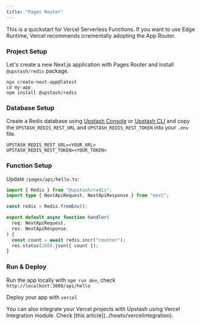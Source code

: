 ```yaml
---
title: "Pages Router"
---
```


<Info>
  This is a quickstart for Vercel Serverless Functions. If you want to use Edge Runtime, Vercel recommends icrementally adopting the App Router.
</Info>

### Project Setup

Let's create a new Next.js application with Pages Router and install `@upstash/redis` package.

```shell
npx create-next-app@latest
cd my-app
npm install @upstash/redis
```

### Database Setup

Create a Redis database using [Upstash Console](https://console.upstash.com) or [Upstash CLI](https://github.com/upstash/cli) and copy the `UPSTASH_REDIS_REST_URL` and `UPSTASH_REDIS_REST_TOKEN` into your `.env` file.

```shell .env
UPSTASH_REDIS_REST_URL=<YOUR_URL>
UPSTASH_REDIS_REST_TOKEN=<YOUR_TOKEN>
```

### Function Setup

Update `/pages/api/hello.ts`:
```ts /pages/api/hello.ts
import { Redis } from "@upstash/redis";
import type { NextApiRequest, NextApiResponse } from "next";

const redis = Redis.fromEnv();

export default async function handler(
  req: NextApiRequest,
  res: NextApiResponse,
) {
  const count = await redis.incr("counter");
  res.status(200).json({ count });
}
```


### Run & Deploy
Run the app locally with `npm run dev`, check `http://localhost:3000/api/hello`

Deploy your app with `vercel`

<Info>
  You can also integrate your Vercel projects with Upstash using Vercel
  Integration module. Check [this article](../howto/vercelintegration).
</Info>
